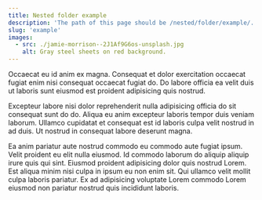 ```yaml
---
title: Nested folder example
description: 'The path of this page should be /nested/folder/example/.'
slug: 'example'
images:
  - src: ./jamie-morrison--2J1Af9G6os-unsplash.jpg
    alt: Gray steel sheets on red background.
---
```


Occaecat eu id anim ex magna. Consequat et dolor exercitation occaecat fugiat
enim nisi consequat occaecat fugiat do. Do labore officia ea velit duis ut
laboris sunt eiusmod est proident adipisicing quis nostrud.

Excepteur labore nisi dolor reprehenderit nulla adipisicing officia do sit
consequat sunt do do. Aliqua eu anim excepteur laboris tempor duis veniam
laborum. Ullamco cupidatat et consequat est id laboris culpa velit nostrud in ad
duis. Ut nostrud in consequat labore deserunt magna.

Ea anim pariatur aute nostrud commodo eu commodo aute fugiat ipsum. Velit
proident eu elit nulla eiusmod. Id commodo laborum do aliquip aliquip irure quis
qui sint. Eiusmod proident adipisicing dolor quis nostrud Lorem. Est aliqua
minim nisi culpa in ipsum eu non enim sit. Qui ullamco velit mollit culpa
laboris pariatur. Ex ad adipisicing voluptate Lorem commodo Lorem eiusmod non
pariatur nostrud quis incididunt laboris.
